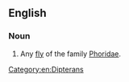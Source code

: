 ==English==

===Noun===
{{en-noun}}

# Any [[fly]] of the family [[Phoridae]].

[[Category:en:Dipterans]]